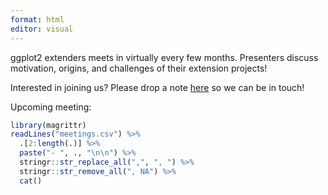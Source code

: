 ```yaml
---
format: html
editor: visual
---
```


ggplot2 extenders meets in virtually every few months. Presenters discuss motivation, origins, and challenges of their extension projects!

Interested in joining us? Please drop a note [here](https://github.com/teunbrand/ggplot-extension-club/discussions/35) so we can be in touch!

Upcoming meeting:

```r
library(magrittr)
readLines("meetings.csv") %>% 
  .[2:length(.)] %>% 
  paste("- ", ., "\n\n") %>% 
  stringr::str_replace_all(",", ", ") %>% 
  stringr::str_remove_all(", NA") %>% 
  cat()

```



